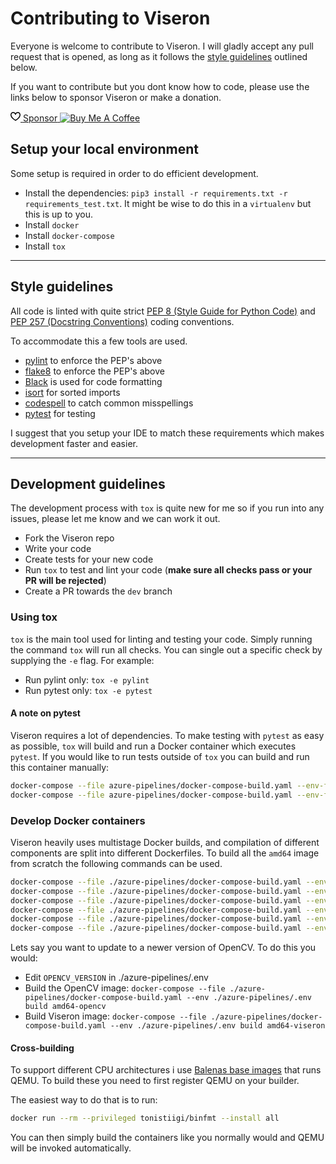 # Contributing to Viseron

Everyone is welcome to contribute to Viseron.
I will gladly accept any pull request that is opened, as long as it follows the [style guidelines](#style-guidelines) outlined below.

If you want to contribute but you dont know how to code, please use the links below to sponsor Viseron or make a donation.

<main>
  <a
    className="btn"
    aria-label="Sponsor @roflcoopter"
    target="_top"
    href="https://github.com/sponsors/roflcoopter?o=esb"
  >
    <svg
      aria-hidden="true"
      height="16"
      viewBox="0 0 16 16"
      version="1.1"
      width="16"
      data-view-component="true"
      className="octicon octicon-heart icon-sponsor mr-2"
    >
      <path
        fillRule="evenodd"
        d="M4.25 2.5c-1.336 0-2.75 1.164-2.75 3 0 2.15 1.58 4.144 3.365 5.682A20.565 20.565 0 008 13.393a20.561 20.561 0 003.135-2.211C12.92 9.644 14.5 7.65 14.5 5.5c0-1.836-1.414-3-2.75-3-1.373 0-2.609.986-3.029 2.456a.75.75 0 01-1.442 0C6.859 3.486 5.623 2.5 4.25 2.5zM8 14.25l-.345.666-.002-.001-.006-.003-.018-.01a7.643 7.643 0 01-.31-.17 22.075 22.075 0 01-3.434-2.414C2.045 10.731 0 8.35 0 5.5 0 2.836 2.086 1 4.25 1 5.797 1 7.153 1.802 8 3.02 8.847 1.802 10.203 1 11.75 1 13.914 1 16 2.836 16 5.5c0 2.85-2.045 5.231-3.885 6.818a22.08 22.08 0 01-3.744 2.584l-.018.01-.006.003h-.002L8 14.25zm0 0l.345.666a.752.752 0 01-.69 0L8 14.25z"
      ></path>
    </svg>
    <span>Sponsor</span>
  </a>
<a href="https://www.buymeacoffee.com/roflcoopter" target="_blank">
  <img
    src="https://www.buymeacoffee.com/assets/img/custom_images/orange_img.png"
    alt="Buy Me A Coffee"
    style={{
      position: "relative",
      verticalAlign: "middle",
      boxShadow: "0px 3px 2px 0px rgba(190, 190, 190, 0.5) !important",
      display: "inline-block",
    }}
  />
</a>

</main>

## Setup your local environment

Some setup is required in order to do efficient development.

- Install the dependencies: `pip3 install -r requirements.txt -r requirements_test.txt`.
  It might be wise to do this in a `virtualenv` but this is up to you.
- Install `docker`
- Install `docker-compose`
- Install `tox`

---

## Style guidelines

All code is linted with quite strict [PEP 8 (Style Guide for Python Code)](https://www.python.org/dev/peps/pep-0008/) and [PEP 257 (Docstring Conventions)](https://www.python.org/dev/peps/pep-0257/) coding conventions.

To accommodate this a few tools are used.

- [pylint](https://www.pylint.org/) to enforce the PEP's above
- [flake8](https://flake8.pycqa.org/en/latest/) to enforce the PEP's above
- [Black](https://black.readthedocs.io/en/stable/) is used for code formatting
- [isort](https://pycqa.github.io/isort/) for sorted imports
- [codespell](https://github.com/codespell-project/codespell) to catch common misspellings
- [pytest](https://docs.pytest.org/en/6.2.x/) for testing

I suggest that you setup your IDE to match these requirements which makes development faster and easier.

---

## Development guidelines

The development process with `tox` is quite new for me so if you run into any issues, please let me know and we can work it out.

- Fork the Viseron repo
- Write your code
- Create tests for your new code
- Run `tox` to test and lint your code (**make sure all checks pass or your PR will be rejected**)
- Create a PR towards the `dev` branch

### Using tox

`tox` is the main tool used for linting and testing your code.
Simply running the command `tox` will run all checks. You can single out a specific check by supplying the `-e` flag.
For example:

- Run pylint only: `tox -e pylint`
- Run pytest only: `tox -e pytest`

#### A note on pytest

Viseron requires a lot of dependencies.
To make testing with `pytest` as easy as possible, `tox` will build and run a Docker container which executes `pytest`.
If you would like to run tests outside of `tox` you can build and run this container manually:

```bash
docker-compose --file azure-pipelines/docker-compose-build.yaml --env-file azure-pipelines/.env build amd64-viseron-tests
docker-compose --file azure-pipelines/docker-compose-build.yaml --env-file azure-pipelines/.env run --rm amd64-viseron-tests
```

### Develop Docker containers

Viseron heavily uses multistage Docker builds, and compilation of different components are split into different Dockerfiles.
To build all the `amd64` image from scratch the following commands can be used.

```bash
docker-compose --file ./azure-pipelines/docker-compose-build.yaml --env ./azure-pipelines/.env build amd64-ffmpeg && \
docker-compose --file ./azure-pipelines/docker-compose-build.yaml --env ./azure-pipelines/.env build amd64-opencv && \
docker-compose --file ./azure-pipelines/docker-compose-build.yaml --env ./azure-pipelines/.env build amd64-dlib && \
docker-compose --file ./azure-pipelines/docker-compose-build.yaml --env ./azure-pipelines/.env build amd64-wheels && \
docker-compose --file ./azure-pipelines/docker-compose-build.yaml --env ./azure-pipelines/.env build amd64-base && \
docker-compose --file ./azure-pipelines/docker-compose-build.yaml --env ./azure-pipelines/.env build amd64-viseron
```

Lets say you want to update to a newer version of OpenCV.
To do this you would:

- Edit `OPENCV_VERSION` in ./azure-pipelines/.env
- Build the OpenCV image: `docker-compose --file ./azure-pipelines/docker-compose-build.yaml --env ./azure-pipelines/.env build amd64-opencv`
- Build Viseron image: `docker-compose --file ./azure-pipelines/docker-compose-build.yaml --env ./azure-pipelines/.env build amd64-viseron`

#### Cross-building

To support different CPU architectures i use [Balenas base images](https://www.balena.io/docs/reference/base-images/base-images/) that runs QEMU.
To build these you need to first register QEMU on your builder.

The easiest way to do that is to run:

```bash
docker run --rm --privileged tonistiigi/binfmt --install all
```

You can then simply build the containers like you normally would and QEMU will be invoked automatically.
